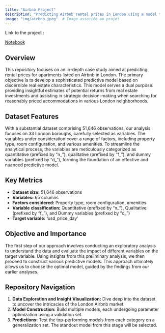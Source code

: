 ```yaml
---
title: "Airbnb Project"
description: "Predicting Airbnb rental prices in London using a model to estimate potential investment returns and assist in strategic decision-making for affordable accommodations across the city."
image: "img/airbnb.jpeg"  # Image associée au projet
---
```


Link to the project :

<a href="html/Final_Project_PULL_QUENAULT.html" target="_blank">Notebook</a>

## Overview

This repository focuses on an in-depth case study aimed at predicting rental prices for apartments listed on Airbnb in London. The primary objective is to develop a sophisticated predictive model based on discernible real estate characteristics. This model serves a dual purpose: providing insightful estimates of potential returns from real estate investments and assisting in strategic decision-making when searching for reasonably priced accommodations in various London neighborhoods.

## Dataset Features

With a substantial dataset comprising 51,646 observations, our analysis focuses on 33 London boroughs, carefully selected as variables. The variables under consideration cover a range of factors, including property type, room configuration, and various amenities. To streamline the analytical process, the variables are meticulously categorized as quantitative (prefixed by "n_"), qualitative (prefixed by "f_"), and dummy variables (prefixed by "d_"), forming the foundation of an effective and nuanced predictive model.

## Key Metrics

- **Dataset size:** 51,646 observations
- **Variables:** 65 columns
- **Factors considered:** Property type, room configuration, amenities
- **Variable classification:** Quantitative (prefixed by "n_"), Qualitative (prefixed by "f_"), and Dummy variables (prefixed by "d_")
- **Target variable:** 'usd_price_day'

## Objective and Importance

The first step of our approach involves conducting an exploratory analysis to understand the data and evaluate the impact of different variables on the target variable. Using insights from this preliminary analysis, we then proceed to construct various predictive models. This approach ultimately allows us to choose the optimal model, guided by the findings from our earlier analyses.

## Repository Navigation

1. **Data Exploration and Insight Visualization:** Dive deep into the dataset to uncover the intricacies of the London Airbnb market.
2. **Model Construction:** Build multiple models, each undergoing parameter optimization using a validation set.
3. **Predictions:** Test the top-performing models from each category on a generalization set. The standout model from this stage will be selected.
